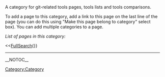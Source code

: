 <!-- #format wiki
 -->
<!-- #language en
 -->

A category for git-related tools pages, tools lists and tools comparisons.

To add a page to this category, add a link to this page on the last line of the page (you can do this using "Make this page belong to category" select box). You can add multiple categories to a page.

''List of pages in this category:''

<<[[FullSearch]](}}

----
[[Category:Category]]

__NOTOC__